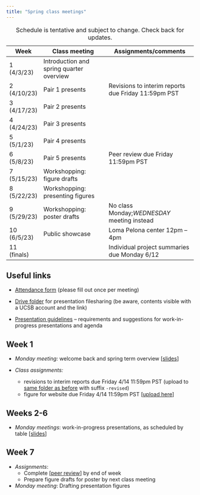 ```yaml
---
title: "Spring class meetings"
---
```


| Week        | Class meeting                            | Assignments/comments                                |
|-------------|------------------------------------------|-----------------------------------------------------|
| 1 (4/3/23)  | Introduction and spring quarter overview |                                                     |
| 2 (4/10/23) | Pair 1 presents                          | Revisions to interim reports due Friday 11:59pm PST |
| 3 (4/17/23) | Pair 2 presents                          |                                                     |
| 4 (4/24/23) | Pair 3 presents                          |                                                     |
| 5 (5/1/23)  | Pair 4 presents                          |                                                     |
| 6 (5/8/23)  | Pair 5 presents                          | Peer review due Friday 11:59pm PST                  |
| 7 (5/15/23) | Workshopping: figure drafts              |                                                     |
| 8 (5/22/23) | Workshopping: presenting figures         |                                                     |
| 9 (5/29/23) | Workshopping: poster drafts              | No class Monday;*WEDNESDAY* meeting instead         |
| 10 (6/5/23) | Public showcase                          | Loma Pelona center 12pm -- 4pm                      |
| 11 (finals) |                                          | Individual project summaries due Monday 6/12        |

: Schedule is tentative and subject to change. Check back for updates.

## Useful links

-   [Attendance form](https://forms.gle/LPuK5qiTg1JuhvP5A) (please fill out once per meeting)

-   [Drive folder](https://drive.google.com/drive/folders/1Ht-9v3veUMulAS3_gaZgKQCTYteUyUW-?usp=sharing) for presentation filesharing (be aware, contents visible with a UCSB account and the link)

-   [Presentation guidelines](work-in-progress-presentation-guidelines.qmd) -- requirements and suggestions for work-in-progress presentations and agenda

## Week 1

-   *Monday meeting:* welcome back and spring term overview \[[slides](https://docs.google.com/presentation/d/1_eCmQ4SzHSOLr5RS_mpdS5EU-q69GyhKoPJdcnsBMak/edit?usp=sharing)\]

-   *Class assignments:*

    -   revisions to interim reports due Friday 4/14 11:59pm PST (upload to [same folder as before](https://drive.google.com/drive/folders/1w4Cp0AoUHY8O_6VSg_XOi2ftgJ4GycpN?usp=share_link) with suffix `-revised`)
    -   figure for website due Friday 4/14 11:59pm PST \[[upload here](https://drive.google.com/drive/folders/1f_PdR7l3pm-OTebE5dqiwq4p2lQa_jDN?usp=share_link)\]

## Weeks 2-6

-   *Monday meetings*: work-in-progress presentations, as scheduled by table \[[slides](https://docs.google.com/presentation/d/1cIvonxqJQg7svLAkVT_AVcjiIZ8PoaFdPPt8Lh2A3CA/edit?usp=sharing)\]

## Week 7

-   *Assignments*:
    -   Complete \[[peer review](https://forms.gle/9PcjvEGv5YyrDTm87)\] by end of week
    -   Prepare figure drafts for poster by next class meeting
-   *Monday meeting*: Drafting presentation figures
